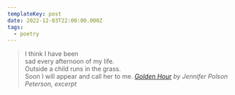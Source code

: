 ```yaml
---
templateKey: post
date: 2022-12-03T22:00:00.000Z
tags:
  - poetry
---
```

> I think I have been<br/>
> sad every afternoon of my life.<br/>
> Outside a child runs in the grass.<br/>
> Soon I will appear and call her to me.
> <cite><i>[Golden Hour](https://poems.com/poem/golden-hour/)</i> by Jennifer Polson Peterson, excerpt</cite>
